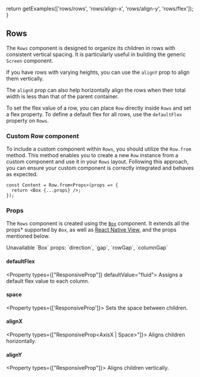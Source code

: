 

  return getExamples(['rows/rows', 'rows/align-x', 'rows/align-y', 'rows/flex']);
}

## Rows

The `Rows` component is designed to organize its children in rows with consistent vertical spacing. It is particularly useful in building the generic `Screen` component.

<Example title="Screen Concept" example="rows/rows" expandable={false} />

If you have rows with varying heights, you can use the `alignY` prop to align them vertically. 

<Example title="AlignY" example="rows/align-y" expandable={false} />

The `alignX` prop can also help horizontally align the rows when their total width is less than that of the parent container.

<Example title="AlignX" example="rows/align-x" expandable={false} />

To set the flex value of a row, you can place `Row` directly inside `Rows` and set a flex property. To define a default flex for all rows, use the `defaultFlex` property on `Rows`.

<Example title="Flex" example="rows/flex" expandable={false} />

### Custom Row component

To include a custom component within `Rows`, you should utilize the `Row.from` method. This method enables you to create a new `Row` instance from a custom component and use it in your `Rows` layout. Following this approach, you can ensure your custom component is correctly integrated and behaves as expected.

```tsx
const Content = Row.from<Props>(props => {
  return <Box {...props} />;
});
```

### Props

The `Rows` component is created using the [`Box`](/docs/components/box) component. It extends all the props* supported by `Box`, as well as [React Native View](https://reactnative.dev/docs/view#props), and the props mentioned below.

<Callout type="info" emoji="*">
  Unavailable `Box` props: `direction`, `gap`, `rowGap`, `columnGap` 
</Callout>

#### defaultFlex

<Property types={["ResponsiveProp<Flex>"]} defaultValue="fluid">
  Assigns a default flex value to each column.
</Property>

#### space

<Property types={['ResponsiveProp<number>']}>
  Sets the space between children.
</Property>

#### alignX

<Property types={["ResponsiveProp<AxisX | Space>"]}>
  Aligns children horizontally.
</Property>

#### alignY

<Property types={["ResponsiveProp<AxisY>"]}>
  Aligns children vertically.
</Property>

